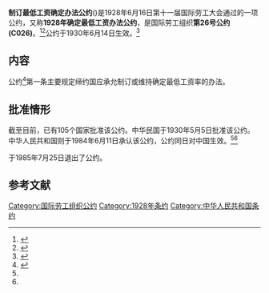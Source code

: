 {{Infobox treaty|name=1928年确定最低工资办法公约|long_name=制订最低工资确定办法公约|date_signed=1928年6月16日|date_effective=1930年6月14日|location_signed=[[瑞士|瑞士]][[日内瓦|日内瓦]]|depositories=[[国际劳工局|国际劳工局]]局长|languages=法语<br>
英语}}

'''制订最低工资确定办法公约'''({{Lang-en|Minimum Wage-Fixing Machinery Convention}})是1928年6月16日第十一届国际劳工大会通过的一项公约，又称'''1928年确定最低工资办法公约'''，是国际劳工组织'''第26号公约(C026)'''。<ref name=":0">{{Cite web|title=中华人民共和国-条约数据库|url=http://treaty.mfa.gov.cn/Treaty/web/detail1.jsp?objid=1531876000842|accessdate=2020-11-24|work=treaty.mfa.gov.cn|archive-date=2020-11-22|archive-url=https://web.archive.org/web/20201122120920/http://treaty.mfa.gov.cn/Treaty/web/detail1.jsp?objid=1531876000842|dead-url=no}}</ref><ref>{{Cite web|title=Convention C026 - Minimum Wage-Fixing Machinery Convention, 1928 (No. 26)|url=https://www.ilo.org/dyn/normlex/en/f?p=NORMLEXPUB:12100:0::NO::P12100_INSTRUMENT_ID:312171|accessdate=2020-11-26|work=www.ilo.org|archive-date=2020-10-11|archive-url=https://web.archive.org/web/20201011183923/https://ilo.org/dyn/normlex/en/f?p=NORMLEXPUB:12100:0::NO::P12100_INSTRUMENT_ID:312171|dead-url=no}}</ref>公约于1930年6月14日生效。<ref name=":1">{{Cite web|title=Ratifications of ILO conventions: Ratifications by Convention|url=https://www.ilo.org/dyn/normlex/en/f?p=NORMLEXPUB:11300:0::NO::P11300_INSTRUMENT_ID:312171|accessdate=2020-11-26|work=www.ilo.org|archive-date=2020-12-11|archive-url=https://web.archive.org/web/20201211111030/https://www.ilo.org/dyn/normlex/en/f?p=NORMLEXPUB%3A11300%3A0%3A%3ANO%3A%3AP11300_INSTRUMENT_ID%3A312171|dead-url=no}}</ref>

== 内容 ==
公约<ref>{{Cite web|title=制订最低工资确定办法公约-中华人民共和国外交部文本|url=http://treaty.mfa.gov.cn/tykfiles/20180718/1531876000842.pdf|accessdate=|author=|date=|format=|publisher=|language=}}</ref>第一条主要规定缔约国应承允制订或维持确定最低工资率的办法。

== 批准情形 ==
截至目前，已有105个国家批准该公约。中华民国于1930年5月5日批准该公约。中华人民共和国则于1984年6月11日承认该公约，公约同日对中国生效。<ref name=":0" /><ref name=":1" />

{{Flagcountry|UK}}于1985年7月25日退出了公约。

== 参考文献 ==
[[Category:国际劳工组织公约|Category:国际劳工组织公约]]
[[Category:1928年条约|Category:1928年条约]]
[[Category:中华人民共和国条约|Category:中华人民共和国条约]]
<references />